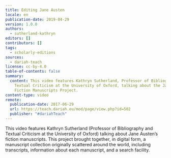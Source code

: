 ```yaml
---
title: Editing Jane Austen
locale: en
publication-date: 2019-04-29
version: 1.0.0
authors:
  - sutherland-kathryn
editors: []
contributors: []
tags:
  - scholarly-editions
sources:
  - dariah-teach
license: cc-by-4.0
table-of-contents: false
summary:
  content: This video features Kathryn Sutherland, Professor of Bibliography and
    Textual Criticism at the University of Oxford, talking about the Jane Austen
    Fiction Manuscripts Project.
content-type: video
remote:
  publication-date: 2017-06-29
  url: https://teach.dariah.eu/mod/page/view.php?id=502
  publisher: "#dariahTeach"
---
```

This video features Kathryn Sutherland (Professor of Bibliography and Textual Criticism at the University of Oxford) talking about Jane Austen’s fiction manuscripts. This project brought together, in digital form, a manuscript collection originally scattered around the world, including transcripts, information about each manuscript, and a search facility.

<VideoCard title="DH in Practice" subtitle="Editing Jane Austen" id="IUJzctu1VXQ" image="images/kathryn-sutherland.jpg" />
